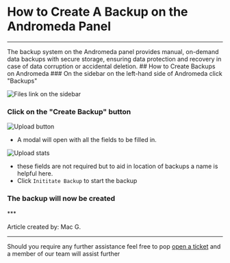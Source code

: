 
# How to Create A Backup on the Andromeda Panel
***
<Callout type="info" emoji=" " >
The backup system on the Andromeda panel provides manual, on-demand data backups with secure storage, ensuring data protection and recovery in case of data corruption or accidental deletion.
</Callout>
## How to Create Backups on Andromeda
<Steps>
### On the sidebar on the left-hand side of Andromeda click "Backups"

![Files link on the sidebar](../assets/backups-SB.png)

### Click on the "Create Backup" button

![Upload button](../assets/backps-create.png)

* A modal will open with all the fields to be filled in.

![Upload stats](../assets/backups-modal.png)

* these fields are not required but to aid in location of backups a name is helpful here.
* Click `Inititate Backup` to start the backup

### The backup will now be created

</Steps>
***

Article created by: Mac G.

***

Should you require any further assistance feel free to pop [open a ticket](https://billing.plutonode.com/submitticket.php) and a member of our team will assist further

